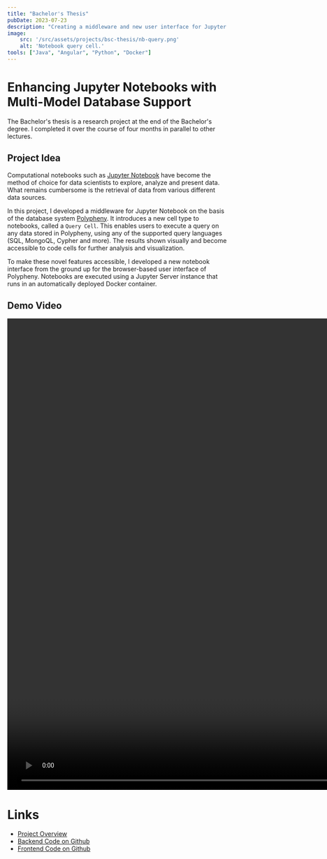 ```yaml
---
title: "Bachelor's Thesis"
pubDate: 2023-07-23
description: "Creating a middleware and new user interface for Jupyter Notebooks that introduces novel Query Cells to simplify data retrieval."
image:
    src: '/src/assets/projects/bsc-thesis/nb-query.png'
    alt: 'Notebook query cell.'
tools: ["Java", "Angular", "Python", "Docker"]
---
```



# Enhancing Jupyter Notebooks with Multi-Model Database Support

The Bachelor's thesis is a research project at the end of the Bachelor's degree.
I completed it over the course of four months in parallel to other lectures.


## Project Idea
Computational notebooks such as [Jupyter Notebook](https://jupyter.org/) have become the method of choice for data scientists to explore, analyze and present data.
What remains cumbersome is the retrieval of data from various different data sources.

In this project, I developed a middleware for Jupyter Notebook on the basis of the database system [Polypheny](https://polypheny.com/).
It introduces a new cell type to notebooks, called a `Query Cell`.
This enables users to execute a query on any data stored in Polypheny, using any of the supported query languages (SQL, MongoQL, Cypher and more).
The results shown visually and become accessible to code cells for further analysis and visualization.

To make these novel features accessible, I developed a new notebook interface from the ground up for the browser-based user interface of Polypheny.
Notebooks are executed using a Jupyter Server instance that runs in an automatically deployed Docker container.


<CaptionedImage image={archImg} alt="Middleware architecture of the notebook interface."
                caption="The middleware architecture that enables the tight integration with Polypheny."/>

## Demo Video

<video width="1920" height="1080" controls controlsList="nodownload" oncontextmenu="return false;">
    <source src="/videos/bsc-thesis_demo.mp4#t=2.5" type="video/mp4"> </source>
    Your browser does not support video playback.
</video>


# Links

- [Project Overview](https://dbis.dmi.unibas.ch/teaching/studentprojects/enhancing-juypter-notebooks-with-multi-model-database-support/)
- [Backend Code on Github](https://github.com/polypheny/Polypheny-DB/tree/master/plugins/notebooks)
- [Frontend Code on Github](https://github.com/polypheny/Polypheny-UI/tree/master/src/app/plugins/notebooks)